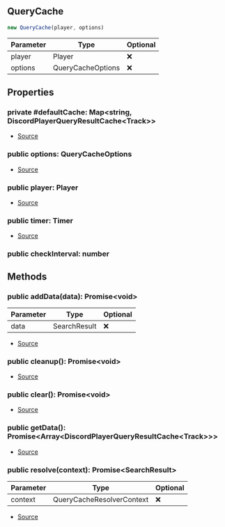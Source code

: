 ## QueryCache


```typescript
new QueryCache(player, options)
```
| Parameter | Type | Optional |
| ----------- | ----------- | ----------- |
| player | Player | ❌ |
| options | QueryCacheOptions | ❌ |


## Properties
### private #defaultCache: Map\<string, DiscordPlayerQueryResultCache\<Track>>
- [Source](https://github.com/Androz2091/discord-player/blob/5a3437b/packages/discord-player/src/utils/QueryCache.ts#L15)
### public options: QueryCacheOptions
- [Source](https://github.com/Androz2091/discord-player/blob/5a3437b/packages/discord-player/src/utils/QueryCache.ts#L19)
### public player: Player
- [Source](https://github.com/Androz2091/discord-player/blob/5a3437b/packages/discord-player/src/utils/QueryCache.ts#L18)
### public timer: Timer
- [Source](https://github.com/Androz2091/discord-player/blob/5a3437b/packages/discord-player/src/utils/QueryCache.ts#L16)
### public checkInterval: number


## Methods
### public addData(data): Promise\<void>
| Parameter | Type | Optional |
| ----------- | ----------- | ----------- |
| data | SearchResult | ❌ |


- [Source](https://github.com/Androz2091/discord-player/blob/5a3437b/packages/discord-player/src/utils/QueryCache.ts#L46)
### public cleanup(): Promise\<void>
- [Source](https://github.com/Androz2091/discord-player/blob/5a3437b/packages/discord-player/src/utils/QueryCache.ts#L30)
### public clear(): Promise\<void>
- [Source](https://github.com/Androz2091/discord-player/blob/5a3437b/packages/discord-player/src/utils/QueryCache.ts#L38)
### public getData(): Promise\<Array\<DiscordPlayerQueryResultCache\<Track>>>
- [Source](https://github.com/Androz2091/discord-player/blob/5a3437b/packages/discord-player/src/utils/QueryCache.ts#L42)
### public resolve(context): Promise\<SearchResult>
| Parameter | Type | Optional |
| ----------- | ----------- | ----------- |
| context | QueryCacheResolverContext | ❌ |


- [Source](https://github.com/Androz2091/discord-player/blob/5a3437b/packages/discord-player/src/utils/QueryCache.ts#L53)
